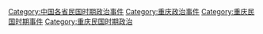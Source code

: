 [[Category:中国各省民国时期政治事件|Category:中国各省民国时期政治事件]]
[[Category:重庆政治事件|Category:重庆政治事件]]
[[Category:重庆民国时期事件|Category:重庆民国时期事件]]
[[Category:重庆民国时期政治|Category:重庆民国时期政治]]